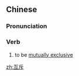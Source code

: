 ==Chinese==
{{zh-forms}}

===Pronunciation===
{{zh-pron
|m=hùchì
|c=wu6 cik1
|cat=v
}}

===Verb===
{{zh-verb}}

# to be [[mutually exclusive]]

[[zh:互斥]]